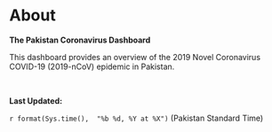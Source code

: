 About
======================================================================

**The Pakistan Coronavirus Dashboard**

This dashboard provides an overview of the 2019 Novel Coronavirus COVID-19 (2019-nCoV) epidemic in Pakistan.

&nbsp;
&nbsp;


**Last Updated:**

`r format(Sys.time(),  "%b %d, %Y at %X")` (Pakistan Standard Time)
